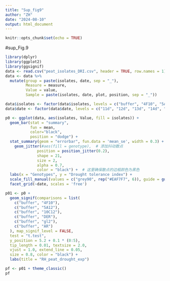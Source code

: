 ```yaml
---
title: "Sup_fig9"
author: "ZH"
date: "2024-08-10"
output: html_document
---
```


```r
knitr::opts_chunk$set(echo = TRUE)
```

#sup_Fig.9
```r
library(dplyr)
library(ggplot2)
library(ggsignif)
data <- read.csv("peat_isolates_DRI.csv", header = TRUE, row.names = 1)
data <- data %>%
  mutate(group = paste(isolates, date, sep = "_"),
         Measure = measure,
         Value = value,
         Sample = paste(isolates, date, plot, position, sep = "_"))

data$isolates <- factor(data$isolates, levels = c("buffer", "4F10", "5A12", "10C12", "DER", "gl2", "AR"))
data$date <- factor(data$date, levels = c("11d", "12d", "13d", "14d", "15d"))

p0 <- ggplot(data, aes(isolates, Value, fill = isolates)) +
  geom_bar(stat = "summary", 
           fun = mean, 
           color="black",
           position = "dodge") +
  stat_summary(geom = "errorbar", fun.data = 'mean_se', width = 0.3) +
    geom_jitter(#aes(fill = genotype),  # 添加抖动散点
              position = position_jitter(0.2),
              shape = 21,
              size = 2,
              alpha = 0.7,
              color = "black") +  # 这里确保散点的边框颜色为黑色
  labs(x = "Genotypes", y = "Drought tolerance index") +
  scale_fill_manual(values = c("grey90", rep("#EAF7F7", 6)), guide = guide_legend(reverse = TRUE)) +
  facet_grid(~date, scales = 'free')

p01 <- p0 +
  geom_signif(comparisons = list(
    c("buffer", "4F10"),
    c("buffer", "5A12"),
    c("buffer", "10C12"),
    c("buffer", "DER"),
    c("buffer", "gl2"),
    c("buffer", "AR")
  ), map_signif_level = FALSE, 
  test = "t.test", 
  y_position = 5.2 + 0.1 * (0:5), 
  tip_length = 0.01, textsize = 2.0,
  vjust = 1.0, extend_line = 0.05, 
  size = 0.8, color = "black") +
  labs(title = "RH_peat_drought_exp")

pf <- p01 + theme_classic()
pf

```
